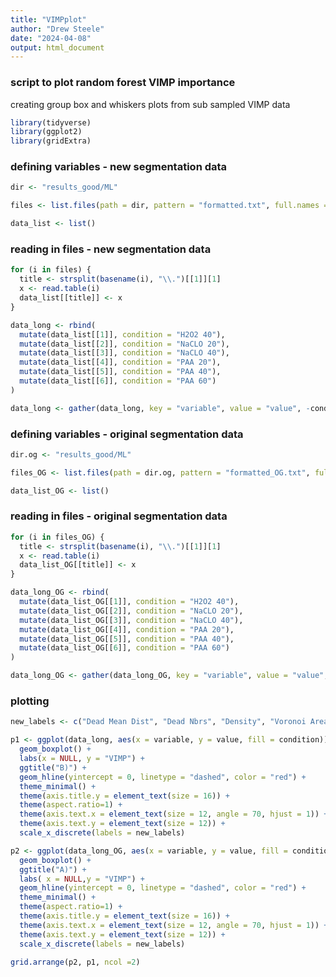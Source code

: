 ---
title: "VIMPplot"
author: "Drew Steele"
date: "2024-04-08"
output: html_document
---

### script to plot random forest VIMP importance 
creating group box and whiskers plots from sub sampled VIMP data 

```{r}
library(tidyverse)
library(ggplot2)
library(gridExtra)
```

### defining variables - new segmentation data 

```{r}
dir <- "results_good/ML"

files <- list.files(path = dir, pattern = "formatted.txt", full.names = TRUE)

data_list <- list()
```

### reading in files - new segmentation data 

```{r}
for (i in files) {
  title <- strsplit(basename(i), "\\.")[[1]][1]
  x <- read.table(i)
  data_list[[title]] <- x 
}

data_long <- rbind(
  mutate(data_list[[1]], condition = "H2O2 40"),
  mutate(data_list[[2]], condition = "NaCLO 20"),
  mutate(data_list[[3]], condition = "NaCLO 40"),
  mutate(data_list[[4]], condition = "PAA 20"),
  mutate(data_list[[5]], condition = "PAA 40"),
  mutate(data_list[[6]], condition = "PAA 60")
)

data_long <- gather(data_long, key = "variable", value = "value", -condition)
```

### defining variables - original segmentation data 

```{r}
dir.og <- "results_good/ML"

files_OG <- list.files(path = dir.og, pattern = "formatted_OG.txt", full.names = TRUE)

data_list_OG <- list()
```

### reading in files - original segmentation data 

```{r}
for (i in files_OG) {
  title <- strsplit(basename(i), "\\.")[[1]][1]
  x <- read.table(i)
  data_list_OG[[title]] <- x 
}

data_long_OG <- rbind(
  mutate(data_list_OG[[1]], condition = "H2O2 40"),
  mutate(data_list_OG[[2]], condition = "NaCLO 20"),
  mutate(data_list_OG[[3]], condition = "NaCLO 40"),
  mutate(data_list_OG[[4]], condition = "PAA 20"),
  mutate(data_list_OG[[5]], condition = "PAA 40"),
  mutate(data_list_OG[[6]], condition = "PAA 60")
)

data_long_OG <- gather(data_long_OG, key = "variable", value = "value", -condition)
```

### plotting

```{r}

new_labels <- c("Dead Mean Dist", "Dead Nbrs", "Density", "Voronoi Area", "Live Mean Dist", "Live Nbrs", "Total Nbrs")

p1 <- ggplot(data_long, aes(x = variable, y = value, fill = condition)) +
  geom_boxplot() +
  labs(x = NULL, y = "VIMP") +
  ggtitle("B)") +
  geom_hline(yintercept = 0, linetype = "dashed", color = "red") +
  theme_minimal() +
  theme(axis.title.y = element_text(size = 16)) +
  theme(aspect.ratio=1) +
  theme(axis.text.x = element_text(size = 12, angle = 70, hjust = 1)) +
  theme(axis.text.y = element_text(size = 12)) +
  scale_x_discrete(labels = new_labels)

p2 <- ggplot(data_long_OG, aes(x = variable, y = value, fill = condition)) +
  geom_boxplot() +
  ggtitle("A)") +
  labs( x = NULL,y = "VIMP") +
  geom_hline(yintercept = 0, linetype = "dashed", color = "red") +
  theme_minimal() +
  theme(aspect.ratio=1) +
  theme(axis.title.y = element_text(size = 16)) +
  theme(axis.text.x = element_text(size = 12, angle = 70, hjust = 1)) +
  theme(axis.text.y = element_text(size = 12)) +
  scale_x_discrete(labels = new_labels)

grid.arrange(p2, p1, ncol =2)
```


